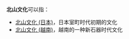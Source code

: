 '''北山文化'''可以指：

*[[北山文化_(日本)|北山文化 (日本)]]，日本室町时代初期的文化
*[[北山文化_(越南)|北山文化 (越南)]]，越南的一种新石器时代文化

{{Disambiguation|Bei北|Cat=四字亞洲相關消歧義}}